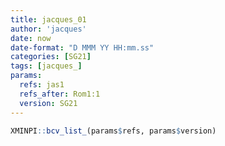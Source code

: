 ```yaml
---
title: jacques_01
author: 'jacques'
date: now
date-format: "D MMM YY HH:mm.ss"
categories: [SG21]
tags: [jacques_]
params:
  refs: jas1
  refs_after: Rom1:1
  version: SG21
---
```


```r
XMINPI::bcv_list_(params$refs, params$version)
```

